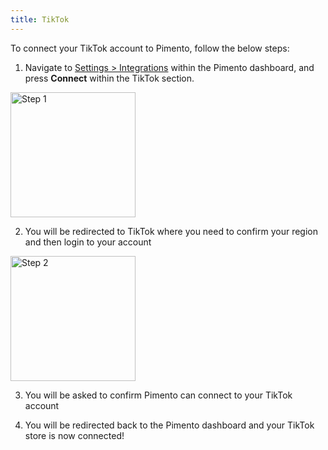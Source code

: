 ```yaml
---
title: TikTok
---
```


To connect your TikTok account to Pimento, follow the below steps:

1. Navigate to [Settings > Integrations](https://web.tryhutch.co.uk/clients/settings/integrations) within the Pimento dashboard, and press **Connect** within the TikTok section.

<img height="200" src="/images/tiktok-1.png" alt="Step 1" />

2. You will be redirected to TikTok where you need to confirm your region and then login to your account

<img height="200" src="/images/tiktok-2.png" alt="Step 2" />

3. You will be asked to confirm Pimento can connect to your TikTok account

4. You will be redirected back to the Pimento dashboard and your TikTok store is now connected!
